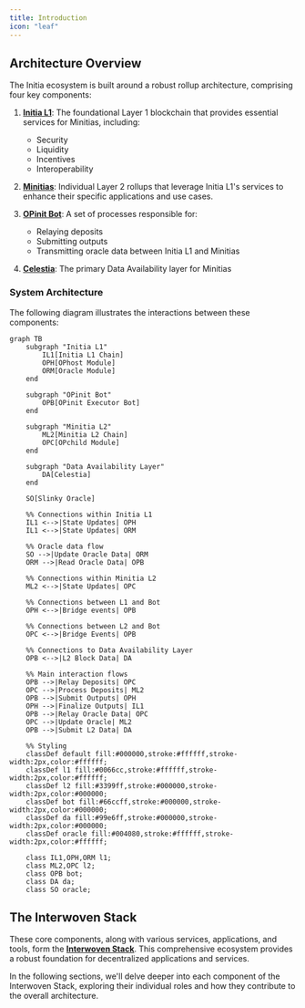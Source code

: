 ```yaml
---
title: Introduction
icon: "leaf"
---
```


## Architecture Overview

The Initia ecosystem is built around a robust rollup architecture, comprising four key components:

1. **[Initia L1](/initia-and-minitias/technical-architecture/initia-l1/introduction)**: The foundational Layer 1 blockchain that provides essential services for Minitias, including:
    - Security
    - Liquidity
    - Incentives
    - Interoperability

2. **[Minitias](/initia-and-minitias/technical-architecture/minitias/introduction)**: Individual Layer 2 rollups that leverage Initia L1's services to enhance their specific applications and use cases.

3. **[OPinit Bot](/initia-and-minitias/technical-architecture/opinit-framework)**: A set of processes responsible for:
    - Relaying deposits
    - Submitting outputs
    - Transmitting oracle data between Initia L1 and Minitias

4. **[Celestia](https://celestia.org/)**: The primary Data Availability layer for Minitias

### System Architecture

The following diagram illustrates the interactions between these components:

```mermaid
graph TB
    subgraph "Initia L1"
        IL1[Initia L1 Chain]
        OPH[OPhost Module]
        ORM[Oracle Module]
    end

    subgraph "OPinit Bot"
        OPB[OPinit Executor Bot]
    end

    subgraph "Minitia L2"
        ML2[Minitia L2 Chain]
        OPC[OPchild Module]
    end

    subgraph "Data Availability Layer"
        DA[Celestia]
    end

    SO[Slinky Oracle]

    %% Connections within Initia L1
    IL1 <-->|State Updates| OPH
    IL1 <-->|State Updates| ORM

    %% Oracle data flow
    SO -->|Update Oracle Data| ORM
    ORM -->|Read Oracle Data| OPB

    %% Connections within Minitia L2
    ML2 <-->|State Updates| OPC

    %% Connections between L1 and Bot
    OPH <-->|Bridge events| OPB

    %% Connections between L2 and Bot
    OPC <-->|Bridge Events| OPB

    %% Connections to Data Availability Layer
    OPB <-->|L2 Block Data| DA

    %% Main interaction flows
    OPB -->|Relay Deposits| OPC
    OPC -->|Process Deposits| ML2
    OPB -->|Submit Outputs| OPH
    OPH -->|Finalize Outputs| IL1
    OPB -->|Relay Oracle Data| OPC
    OPC -->|Update Oracle| ML2
    OPB -->|Submit L2 Data| DA

    %% Styling
    classDef default fill:#000000,stroke:#ffffff,stroke-width:2px,color:#ffffff;
    classDef l1 fill:#0066cc,stroke:#ffffff,stroke-width:2px,color:#ffffff;
    classDef l2 fill:#3399ff,stroke:#000000,stroke-width:2px,color:#000000;
    classDef bot fill:#66ccff,stroke:#000000,stroke-width:2px,color:#000000;
    classDef da fill:#99e6ff,stroke:#000000,stroke-width:2px,color:#000000;
    classDef oracle fill:#004080,stroke:#ffffff,stroke-width:2px,color:#ffffff;

    class IL1,OPH,ORM l1;
    class ML2,OPC l2;
    class OPB bot;
    class DA da;
    class SO oracle;
```

## The Interwoven Stack

These core components, along with various services, applications, and tools, form the [**Interwoven Stack**](/home/core-concepts/interwoven-stack/introduction). This comprehensive ecosystem provides a robust foundation for decentralized applications and services.

In the following sections, we'll delve deeper into each component of the Interwoven Stack, exploring their individual roles and how they contribute to the overall architecture.